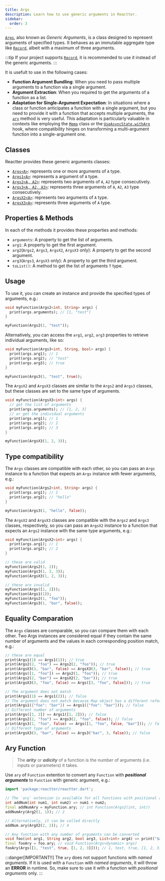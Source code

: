 ```yaml
---
title: Args
description: Learn how to use generic arguments in Reactter.
sidebar:
  order: 3
---
```


<HT><a href="https://pub.dev/documentation/reactter/latest/reactter/Args-class.html" target="_blank">`Args`</a></HT>, also known as *Generic Arguments*, is a class designed to represent arguments of specified types.
It behaves as an immutable aggregate type like <HT><a href="https://dart.dev/language/records#record-types" target="_blank">`Record`</a></HT>, albeit with a maximum of three arguments.

:::tip
If your project supports <HT><a href="https://dart.dev/language/records#record-types" target="_blank">`Record`</a></HT>, it is recommended to use it instead of the generic arguments.
:::

It is usefult to use in the following cases:

- **Function Argument Bundling**: When you need to pass multiple arguments to a function via a single argument.
- **Argument Extraction**: When you required to get the arguments of a function as a list.
- **Adaptation for Single-Argument Expectation**: In situations where a class or function anticipates a function with a single argument, but you need to provide it with a function that accepts multiple arguments, the <HM>[`ary`](#ary-function)</HM> method is very useful.
This adaptation is particularly valuable in contexts like employing the <HT>[`Memo`](/reactter/classes/memo)</HT> class or the <HM>[`UseAsyncState.withArg`](/reactter/hooks/use_async_state)</HM> hook, where compatibility hinges on transforming a multi-argument function into a single-argument one.

## Classes

Reactter provides these generic arguments classes:

- <HT><a href="https://pub.dev/documentation/reactter/latest/reactter/Args-class.html" target="_blank">`Args<A>`</a></HT>: represents one or more arguments of <HT>`A`</HT> type.
- <HT><a href="https://pub.dev/documentation/reactter/latest/reactter/Args1-class.html" target="_blank">`Args1<A>`</a></HT>: represents a argument of <HT>`A`</HT> type.
- <HT><a href="https://pub.dev/documentation/reactter/latest/reactter/Args2-class.html" target="_blank">`Args2<A, A2>`</a></HT>: represents two arguments of <HT>`A`</HT>, <HT>`A2`</HT> type consecutively.
- <HT><a href="https://pub.dev/documentation/reactter/latest/reactter/Args3-class.html" target="_blank">`Args3<A, A2, A3>`</a></HT>: represents three arguments of <HT>`A`</HT>, <HT>`A2`</HT>, <HT>`A3`</HT> type consecutively.
- <HT><a href="https://pub.dev/documentation/reactter/latest/reactter/ArgsX2.html" target="_blank">`ArgsX2<A>`</a></HT>: represents two arguments of <HT>`A`</HT> type.
- <HT><a href="https://pub.dev/documentation/reactter/latest/reactter/ArgsX3.html" target="_blank">`ArgsX3<A>`</a></HT>: represents three arguments of <HT>`A`</HT> type.


## Properties & Methods

In each of the methods it provides these properties and methods:

- `arguments`: A property to get the list of arguments.
- `arg1`: A property to get the first argument.
- `arg2`(<HT>`Args2`</HT>, <HT>`Args3`</HT>, <HT>`ArgsX2`</HT>, <HT>`ArgsX3`</HT> only): A property to get the second argument.
- `arg3`(<HT>`Args3`</HT>, <HT>`ArgsX3`</HT> only): A property to get the third argument.
- <HM>`toList()`</HM>: A method to get the list of arguments <HT>`T`</HT> type.

## Usage

To use it, you can create an instance and provide the specified types of arguments, e.g.:

```dart
void myFunction(Args2<int, String> args) {
  print(args.arguments); // [1, "test"]
}

myFunction(Args2(1, "test"));
```

Alternatively, you can access the `arg1`, `arg2`, `arg3` properties to retrieve individual arguments, like so:

```dart
void myFunction(Args3<int, String, bool> args) {
  print(args.arg1); // 1
  print(args.arg2); // "test"
  print(args.arg3); // true
}

myFunction(Args3(1, "test", true));
```

The <HT>`ArgsX2`</HT> and <HT>`ArgsX3`</HT> classes are similar to the <HT>`Args2`</HT> and <HT>`Args3`</HT> classes, but these classes are set to the same type of arguments.

```dart
void myFunction(ArgsX3<int> args) {
  // get the list of arguments
  print(args.arguments); // [1, 2, 3]
  // or get the individual arguments
  print(args.arg1); // 1
  print(args.arg2); // 2
  print(args.arg3); // 3
}

myFunction(ArgsX3(1, 2, 3));
```

## Type compatibility

The <HT>`Args`</HT> classes are compatible with each other, so you can pass an <HT>`Args`</HT> instance to a function that expects an <HT>`Args`</HT> instance with fewer arguments, e.g.:

```dart
void myFunction(Args2<int, String> args) {
  print(args.arg1); // 1
  print(args.arg2); // "hello"
}

myFunction(Args3(1, "hello", false));
```

The <HT>`ArgsX2`</HT> and <HT>`ArgsX3`</HT> classes are compatible with the <HT>`Args2`</HT> and <HT>`Args3`</HT> classes, respectively, so you can pass an <HT>`ArgsX2`</HT> instance to a function that expects an <HT>`Args2`</HT> instance with the same type arguments, e.g.:

```dart del="Args([1, 2])" del="Args1(1)" del="\"foo\"" del="\"bar\""
void myFunction(ArgsX2<int> args) {
  print(args.arg1); // 1
  print(args.arg2); // 2
}

// these are valid
myFunction(Args2(1, 2));
myFunction(Args3(1, 2, 3));
myFunction(ArgsX3(1, 2, 3));

// these are invalid
myFunction(Args([1, 2]));
myFunction(Args1(1));
myFunction(Args2(1, "foo"));
myFunction(Args3(1, "bar", false));
```

## Equality Comparation

The <HT>`Args`</HT> classes are comparable, so you can compare them with each other.
Two Args instances are considered equal if they contain the same number of arguments and the values in each corresponding position match, e.g.:

```dart del=/Args1\\((2)\\)\\); \\/\\/ false/ del=/Args1\\((\\{"foo": "bar"\\})\\)\\); \\/\\/ false/ del=/(Args1)\\((\\[1, 2\\])\\)\\); \\/\\/ false/ del=/(Args3)\\(2, "foo"(, false)\\)\\); \\/\\/ false/ del=/Args3\\(("bar"), (3), false\\)\\); \\/\\/ false/ del=/Args\\(\\[1, "foo", false, ("bar")\\]\\)\\); \\/\\/ false/
// these are equal
print(Args1(1) == Args1(1)); // true
print(Args2(2, "foo") == Args2(2, "foo")); // true
print(ArgsX3(3, "bar", false) == ArgsX3(3, "bar", false)); // true
print(Args([1, "foo"]) == Args2(1, "foo")); // true
print(Args2(2, "bar") == ArgsX2(2, "bar")); // true
print(ArgsX3(3, "foo", false) == Args([3, "foo", false])); // true

// The argument does not match
print(Args1(1) == Args1(2)); // false
// The argument does not match because Map object has a different reference
print(Args1({"foo": "bar"}) == Args1({"foo": "bar"})); // false
// Different number of arguments
print(Args([1, 2]) == Args1([1, 2])); // false
print(Args2(2, "foo") == Args3(2, "foo", false)); // false
print(Args3(1, "foo", false) == Args([1, "foo", false, "bar"])); // false
// Different type of arguments
print(ArgsX3(3, "bar", false) == Args3("bar", 3, false)); // false
```

## Ary Function

> The _**arity**_ or _**adicity**_ of a function is the number of arguments (i.e. inputs or parameters) it takes.

Use <HM>`ary`</HM> of <HT>`Function`</HT> extention to convert any <HT>`Function`</HT> with **_positional arguments_** to <HT>`Function`</HT> with generic argument, e.g.:

```dart
import 'package:reactter/reactter.dart';

// The `ary` extension is available for all functions with positional arguments
int addNum(int num1, int num2) => num1 + num2;
final addNumAry = myFunction.ary; // int Function(Args2(int, int))
addNumAry(Arg2(1, 1)); // 2

// Alternatively, it can be called directly
addNum.ary(ArgX2(2, 2)); // 4

// Any function with any number of arguments can be converted
void foo(int arg1, String arg2, bool arg3, List<int> arg4) => print("$arg1, $arg2, $arg3, $arg4");
final fooAry = foo.ary; // void Function(Args<dynamic> args)
fooAry(Args([1, "test", true, [1, 2, 3]])); // 1, test, true, [1, 2, 3]
```

:::danger[IMPORTANT!!]
The <HM>`ary`</HM> does not support functions with *named arguments*.
If it is used with a <HT>`Function`</HT> with *named arguments*, it will throw an **ERROR** in runtime.
So, make sure to use it with a function with *positional arguments* only.
:::